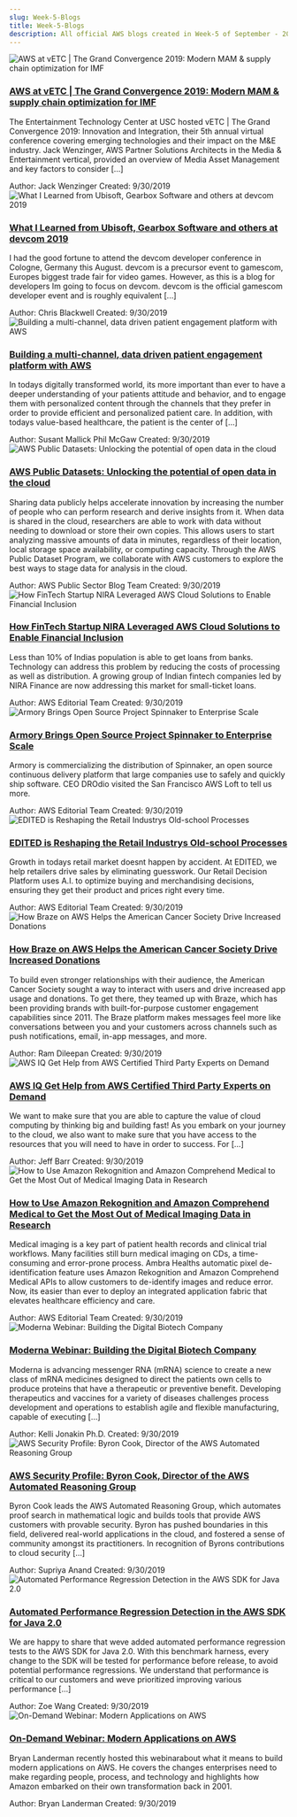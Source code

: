 ```yaml
---
slug: Week-5-Blogs
title: Week-5-Blogs
description: All official AWS blogs created in Week-5 of September - 2019. Checkout the full list of historical blogs at www.awsconcepts.com
---
```

<div class="all-blog-posts">
  <div class="blog-post">
    <div class="top-container">
      <div class="image-container">
          <img src="https://d2908q01vomqb2.cloudfront.net/fb644351560d8296fe6da332236b1f8d61b2828a/2019/09/30/jack-w-vetc-300x164.png" alt="AWS at vETC | The Grand Convergence 2019: Modern MAM & supply chain optimization for IMF" class="image"/>
      </div>
      <div class="content">
          <h3><a href="https://aws.amazon.com/blogs/media/aws-at-vetc-the-grand-convergence-2019-modern-mam-supply-chain-optimization-for-imf/">AWS at vETC | The Grand Convergence 2019: Modern MAM & supply chain optimization for IMF</a></h3>
          <p>The Entertainment Technology Center at USC hosted vETC | The Grand Convergence 2019: Innovation and Integration, their 5th annual virtual conference covering emerging technologies and their impact on the M&amp;E industry. Jack Wenzinger, AWS Partner Solutions Architects in the Media &amp; Entertainment vertical, provided an overview of Media Asset Management and key factors to consider [...]</p>
          <div class="meta-data">
            <span class="meta-item">Author: <span class="primary-text">Jack Wenzinger 
</span></span>
            <span>Created: <span class="primary-text">9/30/2019</span></span>
          </div>
      </div>
    </div>
  </div>
  <div class="blog-post">
    <div class="top-container">
      <div class="image-container">
          <img src="https://d2908q01vomqb2.cloudfront.net/91032ad7bbcb6cf72875e8e8207dcfba80173f7c/2019/09/30/DevCom-300x169.png" alt="What I Learned from Ubisoft, Gearbox Software and others at devcom 2019" class="image"/>
      </div>
      <div class="content">
          <h3><a href="https://aws.amazon.com/blogs/gametech/what-i-learned-from-ubisoft-gearbox-software-and-others-at-devcom-2019/">What I Learned from Ubisoft, Gearbox Software and others at devcom 2019</a></h3>
          <p>I had the good fortune to attend the devcom developer conference in Cologne, Germany this August. devcom is a precursor event to gamescom, Europes biggest trade fair for video games. However, as this is a blog for developers Im going to focus on devcom. devcom is the official gamescom developer event and is roughly equivalent [...]</p>
          <div class="meta-data">
            <span class="meta-item">Author: <span class="primary-text">Chris Blackwell 
</span></span>
            <span>Created: <span class="primary-text">9/30/2019</span></span>
          </div>
      </div>
    </div>
  </div>
  <div class="blog-post">
    <div class="top-container">
      <div class="image-container">
          <img src="https://d2908q01vomqb2.cloudfront.net/c5b76da3e608d34edb07244cd9b875ee86906328/2019/09/30/reference-architecture-300x158.png" alt="Building a multi-channel, data driven patient engagement platform with AWS" class="image"/>
      </div>
      <div class="content">
          <h3><a href="https://aws.amazon.com/blogs/industries/building-a-multi-channel-data-driven-patient-engagement-platform-with-aws/">Building a multi-channel, data driven patient engagement platform with AWS</a></h3>
          <p>In todays digitally transformed world, its more important than ever to have a deeper understanding of your patients attitude and behavior, and to engage them with personalized content through the channels that they prefer in order to provide efficient and personalized patient care. In addition, with todays value-based healthcare, the patient is the center of [...]</p>
          <div class="meta-data">
            <span class="meta-item">Author: <span class="primary-text">Susant Mallick 
Phil McGaw 
</span></span>
            <span>Created: <span class="primary-text">9/30/2019</span></span>
          </div>
      </div>
    </div>
  </div>
  <div class="blog-post">
    <div class="top-container">
      <div class="image-container">
          <img src="https://d2908q01vomqb2.cloudfront.net/9e6a55b6b4563e652a23be9d623ca5055c356940/2019/09/30/Open-Data-093-THUMBNAIL-300x150.png" alt="AWS Public Datasets: Unlocking the potential of open data in the cloud" class="image"/>
      </div>
      <div class="content">
          <h3><a href="https://aws.amazon.com/blogs/publicsector/aws-public-datasets-unlocking-the-potential-of-open-data-in-the-cloud/">AWS Public Datasets: Unlocking the potential of open data in the cloud</a></h3>
          <p>Sharing data publicly helps accelerate innovation by increasing the number of people who can perform research and derive insights from it. When data is shared in the cloud, researchers are able to work with data without needing to download or store their own copies. This allows users to start analyzing massive amounts of data in minutes, regardless of their location, local storage space availability, or computing capacity. Through the AWS Public Dataset Program, we collaborate with AWS customers to explore the best ways to stage data for analysis in the cloud.</p>
          <div class="meta-data">
            <span class="meta-item">Author: <span class="primary-text">AWS Public Sector Blog Team 
</span></span>
            <span>Created: <span class="primary-text">9/30/2019</span></span>
          </div>
      </div>
    </div>
  </div>
  <div class="blog-post">
    <div class="top-container">
      <div class="image-container">
          <img src="https://d2908q01vomqb2.cloudfront.net/cb4e5208b4cd87268b208e49452ed6e89a68e0b8/2019/09/30/NIRA-finance-team-photo-cropped-300x150.jpg" alt="How FinTech Startup NIRA Leveraged AWS Cloud Solutions to Enable Financial Inclusion" class="image"/>
      </div>
      <div class="content">
          <h3><a href="https://aws.amazon.com/blogs/startups/how-fintech-startup-nira-leveraged-aws-cloud-solutions-to-enable-financial-inclusion/">How FinTech Startup NIRA Leveraged AWS Cloud Solutions to Enable Financial Inclusion</a></h3>
          <p>Less than 10% of Indias population is able to get loans from banks. Technology can address this problem by reducing the costs of processing as well as distribution. A growing group of Indian fintech companies led by NIRA Finance are now addressing this market for small-ticket loans.</p>
          <div class="meta-data">
            <span class="meta-item">Author: <span class="primary-text">AWS Editorial Team 
</span></span>
            <span>Created: <span class="primary-text">9/30/2019</span></span>
          </div>
      </div>
    </div>
  </div>
  <div class="blog-post">
    <div class="top-container">
      <div class="image-container">
          <img src="https://d2908q01vomqb2.cloudfront.net/cb4e5208b4cd87268b208e49452ed6e89a68e0b8/2019/09/30/armory-commercializing-spinnaker-cropped-300x150.png" alt="Armory Brings Open Source Project Spinnaker to Enterprise Scale" class="image"/>
      </div>
      <div class="content">
          <h3><a href="https://aws.amazon.com/blogs/startups/armory-brings-open-source-project-spinnaker-to-enterprise-scale/">Armory Brings Open Source Project Spinnaker to Enterprise Scale</a></h3>
          <p>Armory is commercializing the distribution of Spinnaker, an open source continuous delivery platform that large companies use to safely and quickly ship software. CEO DROdio visited the San Francisco AWS Loft to tell us more.</p>
          <div class="meta-data">
            <span class="meta-item">Author: <span class="primary-text">AWS Editorial Team 
</span></span>
            <span>Created: <span class="primary-text">9/30/2019</span></span>
          </div>
      </div>
    </div>
  </div>
  <div class="blog-post">
    <div class="top-container">
      <div class="image-container">
          <img src="https://d2908q01vomqb2.cloudfront.net/cb4e5208b4cd87268b208e49452ed6e89a68e0b8/2019/09/30/edited-modernizing-retail-processes-cropped-300x150.jpg" alt="EDITED is Reshaping the Retail Industrys Old-school Processes" class="image"/>
      </div>
      <div class="content">
          <h3><a href="https://aws.amazon.com/blogs/startups/edited-is-reshaping-the-retail-industrys-old-school-processes/">EDITED is Reshaping the Retail Industrys Old-school Processes</a></h3>
          <p>Growth in todays retail market doesnt happen by accident. At EDITED, we help retailers drive sales by eliminating guesswork. Our Retail Decision Platform uses A.I. to optimize buying and merchandising decisions, ensuring they get their product and prices right every time.</p>
          <div class="meta-data">
            <span class="meta-item">Author: <span class="primary-text">AWS Editorial Team 
</span></span>
            <span>Created: <span class="primary-text">9/30/2019</span></span>
          </div>
      </div>
    </div>
  </div>
  <div class="blog-post">
    <div class="top-container">
      <div class="image-container">
          <img src="https://d2908q01vomqb2.cloudfront.net/77de68daecd823babbb58edb1c8e14d7106e83bb/2019/09/30/Braze_AWS-Solutions-300x150.jpg" alt="How Braze on AWS Helps the American Cancer Society Drive Increased Donations" class="image"/>
      </div>
      <div class="content">
          <h3><a href="https://aws.amazon.com/blogs/apn/how-braze-on-aws-helps-the-american-cancer-society-drive-increased-donations/">How Braze on AWS Helps the American Cancer Society Drive Increased Donations</a></h3>
          <p>To build even stronger relationships with their audience, the American Cancer Society sought a way to interact with users and drive increased app usage and donations. To get there, they teamed up with Braze, which has been providing brands with built-for-purpose customer engagement capabilities since 2011. The Braze platform makes messages feel more like conversations between you and your customers across channels such as push notifications, email, in-app messages, and more.</p>
          <div class="meta-data">
            <span class="meta-item">Author: <span class="primary-text">Ram Dileepan 
</span></span>
            <span>Created: <span class="primary-text">9/30/2019</span></span>
          </div>
      </div>
    </div>
  </div>
  <div class="blog-post">
    <div class="top-container">
      <div class="image-container">
          <img src="https://d2908q01vomqb2.cloudfront.net/da4b9237bacccdf19c0760cab7aec4a8359010b0/2019/09/27/iq_featured_1-300x227.png" alt="AWS IQ Get Help from AWS Certified Third Party Experts on Demand" class="image"/>
      </div>
      <div class="content">
          <h3><a href="https://aws.amazon.com/blogs/aws/aws-iq-get-help-from-aws-certified-third-party-experts-on-demand/">AWS IQ Get Help from AWS Certified Third Party Experts on Demand</a></h3>
          <p>We want to make sure that you are able to capture the value of cloud computing by thinking big and building fast! As you embark on your journey to the cloud, we also want to make sure that you have access to the resources that you will need to have in order to success. For [...]</p>
          <div class="meta-data">
            <span class="meta-item">Author: <span class="primary-text">Jeff Barr 
</span></span>
            <span>Created: <span class="primary-text">9/30/2019</span></span>
          </div>
      </div>
    </div>
  </div>
  <div class="blog-post">
    <div class="top-container">
      <div class="image-container">
          <img src="https://d2908q01vomqb2.cloudfront.net/77de68daecd823babbb58edb1c8e14d7106e83bb/2019/09/30/Healthcare-1-300x157.jpg" alt="How to Use Amazon Rekognition and Amazon Comprehend Medical to Get the Most Out of Medical Imaging Data in Research" class="image"/>
      </div>
      <div class="content">
          <h3><a href="https://aws.amazon.com/blogs/apn/how-to-use-amazon-rekognition-and-amazon-comprehend-medical-to-get-the-most-out-of-medical-imaging-data-in-research/">How to Use Amazon Rekognition and Amazon Comprehend Medical to Get the Most Out of Medical Imaging Data in Research</a></h3>
          <p>Medical imaging is a key part of patient health records and clinical trial workflows. Many facilities still burn medical imaging on CDs, a time-consuming and error-prone process. Ambra Healths automatic pixel de-identification feature uses Amazon Rekognition and Amazon Comprehend Medical APIs to allow customers to de-identify images and reduce error. Now, its easier than ever to deploy an integrated application fabric that elevates healthcare efficiency and care.</p>
          <div class="meta-data">
            <span class="meta-item">Author: <span class="primary-text">AWS Editorial Team 
</span></span>
            <span>Created: <span class="primary-text">9/30/2019</span></span>
          </div>
      </div>
    </div>
  </div>
  <div class="blog-post">
    <div class="top-container">
      <div class="image-container">
          <img src="https://d2908q01vomqb2.cloudfront.net/c5b76da3e608d34edb07244cd9b875ee86906328/2019/09/30/600x400-moderna-therapeutics_logo.68ca0f51c204ea3e332c6145fd4a7f49700015a5-300x200.png" alt="Moderna Webinar: Building the Digital Biotech Company" class="image"/>
      </div>
      <div class="content">
          <h3><a href="https://aws.amazon.com/blogs/industries/moderna-webinar-building-the-digital-biotech-company/">Moderna Webinar: Building the Digital Biotech Company</a></h3>
          <p>Moderna is advancing messenger RNA (mRNA) science to create a new class of mRNA medicines designed to direct the patients own cells to produce proteins that have a therapeutic or preventive benefit. Developing therapeutics and vaccines for a variety of diseases challenges process development and operations to establish agile and flexible manufacturing, capable of executing [...]</p>
          <div class="meta-data">
            <span class="meta-item">Author: <span class="primary-text">Kelli Jonakin 
 Ph.D. 
</span></span>
            <span>Created: <span class="primary-text">9/30/2019</span></span>
          </div>
      </div>
    </div>
  </div>
  <div class="blog-post">
    <div class="top-container">
      <div class="image-container">
          <img src="https://d2908q01vomqb2.cloudfront.net/22d200f8670dbdb3e253a90eee5098477c95c23d/2019/09/16/Byron-Cook-promo-6000x3000-300x150.jpg" alt="AWS Security Profile: Byron Cook, Director of the AWS Automated Reasoning Group" class="image"/>
      </div>
      <div class="content">
          <h3><a href="https://aws.amazon.com/blogs/security/aws-security-profile-byron-cook-director-aws-automated-reasoning-group/">AWS Security Profile: Byron Cook, Director of the AWS Automated Reasoning Group</a></h3>
          <p>Byron Cook leads the AWS Automated Reasoning Group, which automates proof search in mathematical logic and builds tools that provide AWS customers with provable security. Byron has pushed boundaries in this field, delivered real-world applications in the cloud, and fostered a sense of community amongst its practitioners. In recognition of Byrons contributions to cloud security [...]</p>
          <div class="meta-data">
            <span class="meta-item">Author: <span class="primary-text">Supriya Anand 
</span></span>
            <span>Created: <span class="primary-text">9/30/2019</span></span>
          </div>
      </div>
    </div>
  </div>
  <div class="blog-post">
    <div class="top-container">
      <div class="image-container">
          <img src="" alt="Automated Performance Regression Detection in the AWS SDK for Java 2.0" class="image"/>
      </div>
      <div class="content">
          <h3><a href="https://aws.amazon.com/blogs/developer/automated-performance-regression-detection-in-the-aws-sdk-for-java-2-0/">Automated Performance Regression Detection in the AWS SDK for Java 2.0</a></h3>
          <p>We are happy to share that weve added automated performance regression tests to the AWS SDK for Java 2.0. With this benchmark harness, every change to the SDK will be tested for performance before release, to avoid potential performance regressions. We understand that performance is critical to our customers and weve prioritized improving various performance [...]</p>
          <div class="meta-data">
            <span class="meta-item">Author: <span class="primary-text">Zoe Wang 
</span></span>
            <span>Created: <span class="primary-text">9/30/2019</span></span>
          </div>
      </div>
    </div>
  </div>
  <div class="blog-post">
    <div class="top-container">
      <div class="image-container">
          <img src="https://d2908q01vomqb2.cloudfront.net/cb7a1d775e800fd1ee4049f7dca9e041eb9ba083/2019/10/07/Modern-Applications-on-AWS-Webinar-300x169.png" alt="On-Demand Webinar: Modern Applications on AWS" class="image"/>
      </div>
      <div class="content">
          <h3><a href="https://aws.amazon.com/blogs/enterprise-strategy/on-demand-webinar-modern-applications-on-aws/">On-Demand Webinar: Modern Applications on AWS</a></h3>
          <p>Bryan Landerman recently hosted this webinarabout what it means to build modern applications on AWS. He covers the changes enterprises need to make regarding people, process, and technology and highlights how Amazon embarked on their own transformation back in 2001.</p>
          <div class="meta-data">
            <span class="meta-item">Author: <span class="primary-text">Bryan Landerman 
</span></span>
            <span>Created: <span class="primary-text">9/30/2019</span></span>
          </div>
      </div>
    </div>
  </div>
</div>
